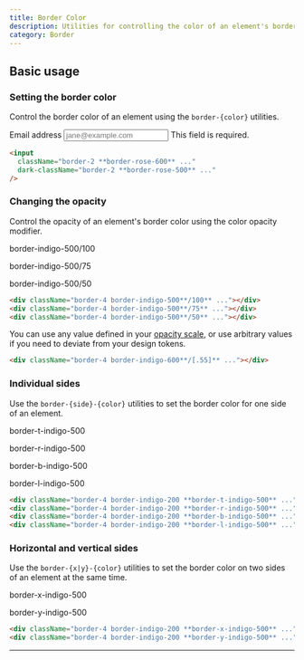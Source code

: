 ```yaml
---
title: Border Color
description: Utilities for controlling the color of an element's borders.
category: Border
---
```



## Basic usage

### Setting the border color

Control the border color of an element using the `border-{color}` utilities.

<Example>
  <div className="max-w-xs mx-auto space-y-1">
    <label>
      <span className="text-slate-900 dark:text-slate-200 text-sm font-medium">
        Email address
      </span>
      <input
        type="text"
        placeholder="jane@example.com"
        className="font-sans block text-sm leading-5 w-full py-2 px-3 border-2 border-rose-600 text-slate-500 rounded-lg shadow-sm focus:outline-none focus:ring focus:ring-rose-200 focus:border-rose-500 dark:text-slate-400 dark:placeholder:text-slate-600 dark:bg-slate-900 dark:border-rose-500 dark:focus:ring-rose-900 dark:focus:border-rose-600"
      />
    </label>
    <span className="text-rose-600 dark:text-rose-500 text-sm">
      This field is required.
    </span>
  </div>
</Example>

```html
<input
  className="border-2 **border-rose-600** ..."
  dark-className="border-2 **border-rose-500** ..."
/>
```

### Changing the opacity

Control the opacity of an element's border color using the color opacity modifier.

<Example>
  <div className="grid lg:grid-cols-3 gap-4 text-white text-sm text-center font-bold leading-6">
    <div className="flex flex-col items-center shrink-0">
      <p className="font-medium text-sm text-slate-500 font-mono text-center mb-3 dark:text-slate-400">
        border-indigo-500/100
      </p>
      <div className="p-4 shadow-sm bg-white dark:bg-slate-900 w-16 h-16 border-indigo-500/100 border-4"></div>
    </div>
    <div className="flex flex-col items-center shrink-0">
      <p className="font-medium text-sm text-slate-500 font-mono text-center mb-3 dark:text-slate-400">
        border-indigo-500/75
      </p>
      <div className="p-4 shadow-sm bg-white dark:bg-slate-900 w-16 h-16 border-indigo-500/75 border-4"></div>
    </div>
    <div className="flex flex-col items-center shrink-0">
      <p className="font-medium text-sm text-slate-500 font-mono text-center mb-3 dark:text-slate-400">
        border-indigo-500/50
      </p>
      <div className="p-4 shadow-sm bg-white dark:bg-slate-900 w-16 h-16 border-indigo-500/50 border-4"></div>
    </div>
  </div>
</Example>

```html
<div className="border-4 border-indigo-500**/100** ..."></div>
<div className="border-4 border-indigo-500**/75** ..."></div>
<div className="border-4 border-indigo-500**/50** ..."></div>
```

You can use any value defined in your [opacity scale](/docs/opacity), or use arbitrary values if you need to deviate from your design tokens.

```html
<div className="border-4 border-indigo-600**/[.55]** ..."></div>
```

### Individual sides

Use the `border-{side}-{color}` utilities to set the border color for one side of an element.

<Example>
  <div className="flex flex-col sm:flex-row items-center justify-around gap-4 text-white text-sm text-center font-bold leading-6">
    <div className="flex flex-col items-center shrink-0">
      <p className="font-medium text-sm text-slate-500 font-mono text-center mb-3 dark:text-slate-400">
        border-t-indigo-500
      </p>
      <div className="p-4 shadow-sm bg-white dark:bg-slate-900 ring-1 ring-slate-900/5 w-16 h-16 border-indigo-200 dark:border-indigo-600/20 border-4 border-t-indigo-500 dark:border-t-indigo-500"></div>
    </div>
    <div className="flex flex-col items-center shrink-0">
      <p className="font-medium text-sm text-slate-500 font-mono text-center mb-3 dark:text-slate-400">
        border-r-indigo-500
      </p>
      <div className="p-4 shadow-sm bg-white dark:bg-slate-900 ring-1 ring-slate-900/5 w-16 h-16 border-indigo-200 dark:border-indigo-600/20 border-4 border-r-indigo-500 dark:border-r-indigo-500"></div>
    </div>
    <div className="flex flex-col items-center shrink-0">
      <p className="font-medium text-sm text-slate-500 font-mono text-center mb-3 dark:text-slate-400">
        border-b-indigo-500
      </p>
      <div className="p-4 shadow-sm bg-white dark:bg-slate-900 ring-1 ring-slate-900/5 w-16 h-16 border-indigo-200 dark:border-indigo-600/20 border-4 border-b-indigo-500 dark:border-b-indigo-500"></div>
    </div>
    <div className="flex flex-col items-center shrink-0">
      <p className="font-medium text-sm text-slate-500 font-mono text-center mb-3 dark:text-slate-400">
        border-l-indigo-500
      </p>
      <div className="p-4 shadow-sm bg-white dark:bg-slate-900 ring-1 ring-slate-900/5 w-16 h-16 border-indigo-200 dark:border-indigo-600/20 border-4 border-l-indigo-500 dark:border-l-indigo-500"></div>
    </div>
  </div>
</Example>

```html
<div className="border-4 border-indigo-200 **border-t-indigo-500** ..."></div>
<div className="border-4 border-indigo-200 **border-r-indigo-500** ..."></div>
<div className="border-4 border-indigo-200 **border-b-indigo-500** ..."></div>
<div className="border-4 border-indigo-200 **border-l-indigo-500** ..."></div>
```

### Horizontal and vertical sides

Use the `border-{x|y}-{color}` utilities to set the border color on two sides of an element at the same time.

<Example>
  <div className="flex flex-col sm:flex-row items-center justify-around gap-4 text-white text-sm text-center font-bold leading-6">
    <div className="flex flex-col items-center shrink-0">
      <p className="font-medium text-sm text-slate-500 font-mono text-center mb-3 dark:text-slate-400">
        border-x-indigo-500
      </p>
      <div className="p-4 shadow-sm bg-white dark:bg-slate-900 ring-1 ring-slate-900/5 w-16 h-16 border-indigo-200 dark:border-indigo-600/20 border-4 border-x-indigo-500 dark:border-x-indigo-500"></div>
    </div>
    <div className="flex flex-col items-center shrink-0">
      <p className="font-medium text-sm text-slate-500 font-mono text-center mb-3 dark:text-slate-400">
        border-y-indigo-500
      </p>
      <div className="p-4 shadow-sm bg-white dark:bg-slate-900 ring-1 ring-slate-900/5 w-16 h-16 border-indigo-200 dark:border-indigo-600/20 border-4 border-y-indigo-500 dark:border-y-indigo-500"></div>
    </div>
  </div>
</Example>

```html
<div className="border-4 border-indigo-200 **border-x-indigo-500** ..."></div>
<div className="border-4 border-indigo-200 **border-y-indigo-500** ..."></div>
```

---
